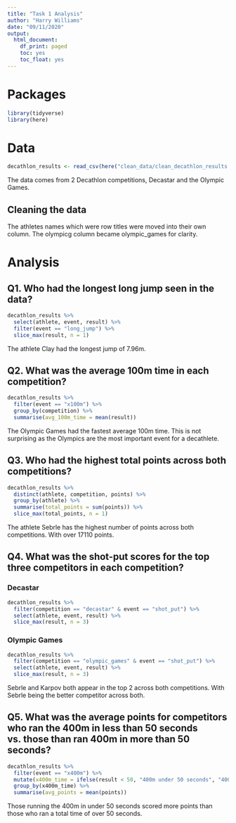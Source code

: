 ```yaml
---
title: "Task 1 Analysis"
author: "Harry Williams"
date: "09/11/2020"
output: 
  html_document:
    df_print: paged
    toc: yes
    toc_float: yes
---
```


# Packages
```r
library(tidyverse)
library(here)
```

# Data
```r
decathlon_results <- read_csv(here("clean_data/clean_decathlon_results.csv"))
```

The data comes from 2 Decathlon competitions, Decastar and the Olympic Games. 

## Cleaning the data

The athletes names which were row titles were moved into their own column. The olympicg column became olympic_games for clarity.

# Analysis

## Q1. Who had the longest long jump seen in the data?

```r
decathlon_results %>%
  select(athlete, event, result) %>%
  filter(event == "long_jump") %>%
  slice_max(result, n = 1)
```

The athlete Clay had the longest jump of 7.96m.

## Q2. What was the average 100m time in each competition?

```r
decathlon_results %>%
  filter(event == "x100m") %>%
  group_by(competition) %>%
  summarise(avg_100m_time = mean(result))
```

The Olympic Games had the fastest average 100m time. This is not surprising as the Olympics are the most important event for a decathlete.


## Q3. Who had the highest total points across both competitions?

```r
decathlon_results %>%
  distinct(athlete, competition, points) %>% 
  group_by(athlete) %>%
  summarise(total_points = sum(points)) %>%
  slice_max(total_points, n = 1)
```
The athlete Sebrle has the highest number of points across both competitions. With over 17110 points.


## Q4. What was the shot-put scores for the top three competitors in each competition?
### Decastar

```r
decathlon_results %>%
  filter(competition == "decastar" & event == "shot_put") %>%
  select(athlete, event, result) %>%
  slice_max(result, n = 3)
```

### Olympic Games

```r
decathlon_results %>%
  filter(competition == "olympic_games" & event == "shot_put") %>%
  select(athlete, event, result) %>%
  slice_max(result, n = 3)
```


Sebrle and Karpov both appear in the top 2 across both competitions. With Sebrle being the better competitor across both.

## Q5. What was the average points for competitors who ran the 400m in less than 50 seconds vs. those than ran 400m in more than 50 seconds?

```r
decathlon_results %>%
  filter(event == "x400m") %>%
  mutate(x400m_time = ifelse(result < 50, "400m under 50 seconds", "400m over 50 seconds")) %>%
  group_by(x400m_time) %>%
  summarise(avg_points = mean(points))
```
Those running the 400m in under 50 seconds scored more points than those who ran a total time of over 50 seconds.
